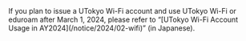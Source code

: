 <div class="box">
  If you plan to issue a UTokyo Wi-Fi account and use UTokyo Wi-Fi or eduroam after March 1, 2024, please refer to “[UTokyo Wi-Fi Account Usage in AY2024](/notice/2024/02-wifi)” (in Japanese).
</div>